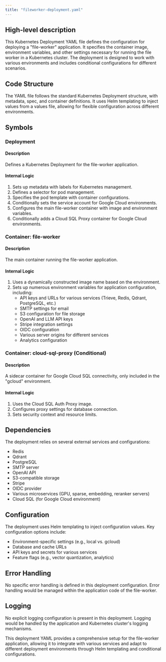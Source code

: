 ```yaml
---
title: "fileworker-deployment.yaml"
---
```


## High-level description
This Kubernetes Deployment YAML file defines the configuration for deploying a "file-worker" application. It specifies the container image, environment variables, and other settings necessary for running the file worker in a Kubernetes cluster. The deployment is designed to work with various environments and includes conditional configurations for different scenarios.

## Code Structure
The YAML file follows the standard Kubernetes Deployment structure, with metadata, spec, and container definitions. It uses Helm templating to inject values from a values file, allowing for flexible configuration across different environments.

## Symbols

### Deployment
#### Description
Defines a Kubernetes Deployment for the file-worker application.

#### Internal Logic
1. Sets up metadata with labels for Kubernetes management.
2. Defines a selector for pod management.
3. Specifies the pod template with container configurations.
4. Conditionally sets the service account for Google Cloud environments.
5. Configures the main file-worker container with image and environment variables.
6. Conditionally adds a Cloud SQL Proxy container for Google Cloud environments.

### Container: file-worker
#### Description
The main container running the file-worker application.

#### Internal Logic
1. Uses a dynamically constructed image name based on the environment.
2. Sets up numerous environment variables for application configuration, including:
   - API keys and URLs for various services (Trieve, Redis, Qdrant, PostgreSQL, etc.)
   - SMTP settings for email
   - S3 configuration for file storage
   - OpenAI and LLM API keys
   - Stripe integration settings
   - OIDC configuration
   - Various server origins for different services
   - Analytics configuration

### Container: cloud-sql-proxy (Conditional)
#### Description
A sidecar container for Google Cloud SQL connectivity, only included in the "gcloud" environment.

#### Internal Logic
1. Uses the Cloud SQL Auth Proxy image.
2. Configures proxy settings for database connection.
3. Sets security context and resource limits.

## Dependencies
The deployment relies on several external services and configurations:
- Redis
- Qdrant
- PostgreSQL
- SMTP server
- OpenAI API
- S3-compatible storage
- Stripe
- OIDC provider
- Various microservices (GPU, sparse, embedding, reranker servers)
- Cloud SQL (for Google Cloud environment)

## Configuration
The deployment uses Helm templating to inject configuration values. Key configuration options include:
- Environment-specific settings (e.g., local vs. gcloud)
- Database and cache URLs
- API keys and secrets for various services
- Feature flags (e.g., vector quantization, analytics)

## Error Handling
No specific error handling is defined in this deployment configuration. Error handling would be managed within the application code of the file-worker.

## Logging
No explicit logging configuration is present in this deployment. Logging would be handled by the application and Kubernetes cluster's logging mechanisms.

This deployment YAML provides a comprehensive setup for the file-worker application, allowing it to integrate with various services and adapt to different deployment environments through Helm templating and conditional configurations.